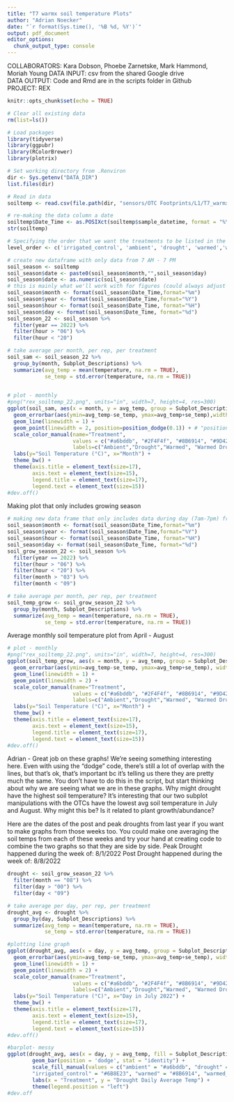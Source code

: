 ```yaml
---
title: "T7 warmx soil temperature Plots"
author: "Adrian Noecker"
date: "`r format(Sys.time(), '%B %d, %Y')`"
output: pdf_document
editor_options: 
  chunk_output_type: console
---
```


COLLABORATORS: Kara Dobson, Phoebe Zarnetske, Mark Hammond, Moriah Young
DATA INPUT:  csv from the shared Google drive  
DATA OUTPUT: Code and Rmd are in the scripts folder in Github  
PROJECT: REX

```r
knitr::opts_chunk$set(echo = TRUE)
```

```r
# Clear all existing data
rm(list=ls())

# Load packages
library(tidyverse)
library(ggpubr)
library(RColorBrewer)
library(plotrix)

# Set working directory from .Renviron
dir <- Sys.getenv("DATA_DIR")
list.files(dir)

# Read in data
soiltemp <- read.csv(file.path(dir, "sensors/OTC Footprints/L1/T7_warmx_soil_sensors_L1.csv")) 

# re-making the data column a date
soiltemp$Date_Time <- as.POSIXct(soiltemp$sample_datetime, format = "%Y-%m-%d %H:%M:%S")
str(soiltemp)

# Specifying the order that we want the treatments to be listed in the figures on the x-axis
level_order <- c('irrigated_control', 'ambient', 'drought', 'warmed','warmed_drought')

```

```r
# create new dataframe with only data from 7 AM - 7 PM 
soil_season <- soiltemp
soil_season$date <- paste0(soil_season$month,"",soil_season$day)
soil_season$date <- as.numeric(soil_season$date)
# this is mainly what we'll work with for figures (could always adjust the parameters as needed)
soil_season$month <- format(soil_season$Date_Time,format="%m")
soil_season$year <- format(soil_season$Date_Time,format="%Y")
soil_season$hour <- format(soil_season$Date_Time, format="%H")
soil_season$day <- format(soil_season$Date_Time, format="%d")
soil_season_22 <- soil_season %>%
  filter(year == 2022) %>%
  filter(hour > "06") %>%
  filter(hour < "20")
```

```r
# take average per month, per rep, per treatment
soil_sam <- soil_season_22 %>%
  group_by(month, Subplot_Descriptions) %>%
  summarize(avg_temp = mean(temperature, na.rm = TRUE),
            se_temp = std.error(temperature, na.rm = TRUE))
           
```

```r
# plot - monthly
#png("rex_soiltemp_22.png", units="in", width=7, height=4, res=300)
ggplot(soil_sam, aes(x = month, y = avg_temp, group = Subplot_Descriptions, color = Subplot_Descriptions)) +
  geom_errorbar(aes(ymin=avg_temp-se_temp, ymax=avg_temp+se_temp),width=0.1,color="black",linetype="solid", position=position_dodge(0.1)) + # "position = position_dodge()" is the code used to dodge overlapping error bars - the number is how much you want it to dodge by
  geom_line(linewidth = 1) +
  geom_point(linewidth = 2, position=position_dodge(0.1)) + # "position = position_dodge()" is the code used to dodge overlapping points
  scale_color_manual(name="Treatment",
                     values = c("#a6bddb", "#2F4F4f", "#8B6914", "#9D422E", "#6B8E23"),
                     labels=c("Ambient","Drought","Warmed", "Warmed Drought", "Irrigated Control")) +
  labs(y="Soil Temperature (°C)", x="Month") +
  theme_bw() +
  theme(axis.title = element_text(size=17),
        axis.text = element_text(size=15),
        legend.title = element_text(size=17),
        legend.text = element_text(size=15))
#dev.off()


```

Making plot that only includes growing season
```r
# making new data frame that only includes data during day (7am-7pm) from April to August
soil_season$month <- format(soil_season$Date_Time,format="%m")
soil_season$year <- format(soil_season$Date_Time,format="%Y")
soil_season$hour <- format(soil_season$Date_Time, format="%H")
soil_season$day <- format(soil_season$Date_Time, format="%d")
soil_grow_season_22 <- soil_season %>%
  filter(year == 2022) %>%
  filter(hour > "06") %>%
  filter(hour < "20") %>%
  filter(month > "03") %>% 
  filter(month < "09")
```

```r
# take average per month, per rep, per treatment
soil_temp_grow <- soil_grow_season_22 %>%
  group_by(month, Subplot_Descriptions) %>%
  summarize(avg_temp = mean(temperature, na.rm = TRUE),
            se_temp = std.error(temperature, na.rm = TRUE))
```

Average monthly soil temperature plot from April - August
```r
# plot - monthly
#png("rex_soiltemp_22.png", units="in", width=7, height=4, res=300)
ggplot(soil_temp_grow, aes(x = month, y = avg_temp, group = Subplot_Descriptions, color = Subplot_Descriptions)) +
  geom_errorbar(aes(ymin=avg_temp-se_temp, ymax=avg_temp+se_temp), width=0.1, color="black", linetype="solid") +
  geom_line(linewidth = 1) +
  geom_point(linewidth = 2) +
  scale_color_manual(name="Treatment",
                     values = c("#a6bddb", "#2F4F4f", "#8B6914", "#9D422E", "#6B8E23"),
                     labels=c("Ambient","Drought","Warmed", "Warmed Drought", "Irrigated Control")) +
  labs(y="Soil Temperature (°C)", x="Month") +
  theme_bw() +
  theme(axis.title = element_text(size=17),
        axis.text = element_text(size=15),
        legend.title = element_text(size=17),
        legend.text = element_text(size=15))
#dev.off()
```

Adrian - 
        Great job on these graphs! We're seeing something interesting here. Even with using the "dodge" code, there's still a lot of overlap with the lines, but that's ok, that's important bc it's telling us there they are pretty much the same. 
        You don't have to do this in the script, but start thinking about why we are seeing what we are in these graphs. Why might drought have the highest soil temperature? It's interesting that our two subplot manipulations with the OTCs have the lowest avg soil temperature in July and August. Why might this be? Is it related to plant growth/abundance?

Here are the dates of the post and peak droughts from last year if you want to make graphs from those weeks too. You could make one averaging the soil temps from each of these weeks and try your hand at creating code to combine the two graphs so that they are side by side.
Peak Drought happened during the week of: 8/1/2022
Post Drought happened during the week of: 8/8/2022
```r
drought <- soil_grow_season_22 %>%
  filter(month == "08") %>% 
  filter(day > "00") %>%
  filter(day < "09")

# take average per day, per rep, per treatment
drought_avg <- drought %>%
  group_by(day, Subplot_Descriptions) %>%
  summarize(avg_temp = mean(temperature, na.rm = TRUE),
            se_temp = std.error(temperature, na.rm = TRUE))

#plotting line graph
ggplot(drought_avg, aes(x = day, y = avg_temp, group = Subplot_Descriptions, color = Subplot_Descriptions)) +
  geom_errorbar(aes(ymin=avg_temp-se_temp, ymax=avg_temp+se_temp), width=0.1, color="black", linetype="solid") +
  geom_line(linewidth = 1) +
  geom_point(linewidth = 2) +
  scale_color_manual(name="Treatment",
                     values = c("#a6bddb", "#2F4F4f", "#8B6914", "#9D422E", "#6B8E23"),
                     labels=c("Ambient","Drought","Warmed", "Warmed Drought", "Irrigated Control")) +
  labs(y="Soil Temperature (°C)", x="Day in July 2022") +
  theme_bw() +
  theme(axis.title = element_text(size=17),
        axis.text = element_text(size=15),
        legend.title = element_text(size=17),
        legend.text = element_text(size=15))
#dev.off()

#barplot- messy
ggplot(drought_avg, aes(x = day, y = avg_temp, fill = Subplot_Descriptions)) +
        geom_bar(position = 'dodge', stat = "identity") +
        scale_fill_manual(values = c("ambient" = "#a6bddb", "drought" = "#2F4F4f", 
        "irrigated_control" = "#6B8E23", "warmed" = "#8B6914", "warmed_drought" = "#9D422E")) +
        labs(x = "Treatment", y = "Drought Daily Average Temp") +
        theme(legend.position = "left")
#dev.off

```

